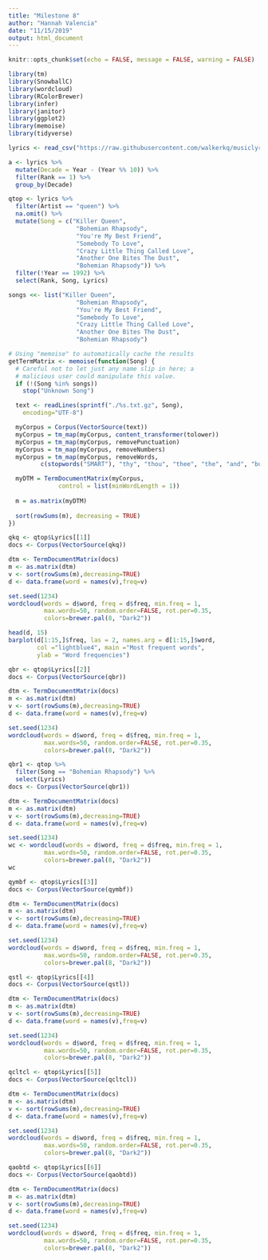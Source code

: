 ```yaml
---
title: "Milestone 8"
author: "Hannah Valencia"
date: "11/15/2019"
output: html_document
---
```


```r
knitr::opts_chunk$set(echo = FALSE, message = FALSE, warning = FALSE)

library(tm)
library(SnowballC)
library(wordcloud)
library(RColorBrewer)
library(infer)
library(janitor)
library(ggplot2)
library(memoise)
library(tidyverse)
```


```r
lyrics <- read_csv("https://raw.githubusercontent.com/walkerkq/musiclyrics/master/billboard_lyrics_1964-2015.csv")
```

```r
a <- lyrics %>%
  mutate(Decade = Year - (Year %% 10)) %>%
  filter(Rank == 1) %>%
  group_by(Decade)
```

```r
qtop <- lyrics %>%
  filter(Artist == "queen") %>%
  na.omit() %>%
  mutate(Song = c("Killer Queen", 
                   "Bohemian Rhapsody", 
                   "You're My Best Friend", 
                   "Somebody To Love",
                   "Crazy Little Thing Called Love",
                   "Another One Bites The Dust",
                   "Bohemian Rhapsody")) %>%
  filter(!Year == 1992) %>%
  select(Rank, Song, Lyrics)
```


```r
songs <<- list("Killer Queen", 
                   "Bohemian Rhapsody", 
                   "You're My Best Friend", 
                   "Somebody To Love",
                   "Crazy Little Thing Called Love",
                   "Another One Bites The Dust",
                   "Bohemian Rhapsody")

# Using "memoise" to automatically cache the results
getTermMatrix <- memoise(function(Song) {
  # Careful not to let just any name slip in here; a
  # malicious user could manipulate this value.
  if (!(Song %in% songs))
    stop("Unknown Song")

  text <- readLines(sprintf("./%s.txt.gz", Song),
    encoding="UTF-8")

  myCorpus = Corpus(VectorSource(text))
  myCorpus = tm_map(myCorpus, content_transformer(tolower))
  myCorpus = tm_map(myCorpus, removePunctuation)
  myCorpus = tm_map(myCorpus, removeNumbers)
  myCorpus = tm_map(myCorpus, removeWords,
         c(stopwords("SMART"), "thy", "thou", "thee", "the", "and", "but"))

  myDTM = TermDocumentMatrix(myCorpus,
              control = list(minWordLength = 1))
  
  m = as.matrix(myDTM)
  
  sort(rowSums(m), decreasing = TRUE)
})
```


```r
qkq <- qtop$Lyrics[[1]]
docs <- Corpus(VectorSource(qkq))

dtm <- TermDocumentMatrix(docs)
m <- as.matrix(dtm)
v <- sort(rowSums(m),decreasing=TRUE)
d <- data.frame(word = names(v),freq=v)

set.seed(1234)
wordcloud(words = d$word, freq = d$freq, min.freq = 1,
          max.words=50, random.order=FALSE, rot.per=0.35, 
          colors=brewer.pal(8, "Dark2"))
```

```r
head(d, 15)
barplot(d[1:15,]$freq, las = 2, names.arg = d[1:15,]$word,
        col ="lightblue4", main ="Most frequent words",
        ylab = "Word frequencies")
```


```r
qbr <- qtop$Lyrics[[2]]
docs <- Corpus(VectorSource(qbr))

dtm <- TermDocumentMatrix(docs)
m <- as.matrix(dtm)
v <- sort(rowSums(m),decreasing=TRUE)
d <- data.frame(word = names(v),freq=v)

set.seed(1234)
wordcloud(words = d$word, freq = d$freq, min.freq = 1,
          max.words=50, random.order=FALSE, rot.per=0.35, 
          colors=brewer.pal(8, "Dark2"))
```
```r
qbr1 <- qtop %>%
  filter(Song == "Bohemian Rhapsody") %>%
  select(Lyrics)
docs <- Corpus(VectorSource(qbr1))

dtm <- TermDocumentMatrix(docs)
m <- as.matrix(dtm)
v <- sort(rowSums(m),decreasing=TRUE)
d <- data.frame(word = names(v),freq=v)

set.seed(1234)
wc <- wordcloud(words = d$word, freq = d$freq, min.freq = 1,
          max.words=50, random.order=FALSE, rot.per=0.35, 
          colors=brewer.pal(8, "Dark2"))
wc
```


```r
qymbf <- qtop$Lyrics[[3]]
docs <- Corpus(VectorSource(qymbf))

dtm <- TermDocumentMatrix(docs)
m <- as.matrix(dtm)
v <- sort(rowSums(m),decreasing=TRUE)
d <- data.frame(word = names(v),freq=v)

set.seed(1234)
wordcloud(words = d$word, freq = d$freq, min.freq = 1,
          max.words=50, random.order=FALSE, rot.per=0.35, 
          colors=brewer.pal(8, "Dark2"))
```
```r
qstl <- qtop$Lyrics[[4]]
docs <- Corpus(VectorSource(qstl))

dtm <- TermDocumentMatrix(docs)
m <- as.matrix(dtm)
v <- sort(rowSums(m),decreasing=TRUE)
d <- data.frame(word = names(v),freq=v)

set.seed(1234)
wordcloud(words = d$word, freq = d$freq, min.freq = 1,
          max.words=50, random.order=FALSE, rot.per=0.35, 
          colors=brewer.pal(8, "Dark2"))
```

```r
qcltcl <- qtop$Lyrics[[5]]
docs <- Corpus(VectorSource(qcltcl))

dtm <- TermDocumentMatrix(docs)
m <- as.matrix(dtm)
v <- sort(rowSums(m),decreasing=TRUE)
d <- data.frame(word = names(v),freq=v)

set.seed(1234)
wordcloud(words = d$word, freq = d$freq, min.freq = 1,
          max.words=50, random.order=FALSE, rot.per=0.35, 
          colors=brewer.pal(8, "Dark2"))
```
```r
qaobtd <- qtop$Lyrics[[6]]
docs <- Corpus(VectorSource(qaobtd))

dtm <- TermDocumentMatrix(docs)
m <- as.matrix(dtm)
v <- sort(rowSums(m),decreasing=TRUE)
d <- data.frame(word = names(v),freq=v)

set.seed(1234)
wordcloud(words = d$word, freq = d$freq, min.freq = 1,
          max.words=50, random.order=FALSE, rot.per=0.35, 
          colors=brewer.pal(8, "Dark2"))
```














